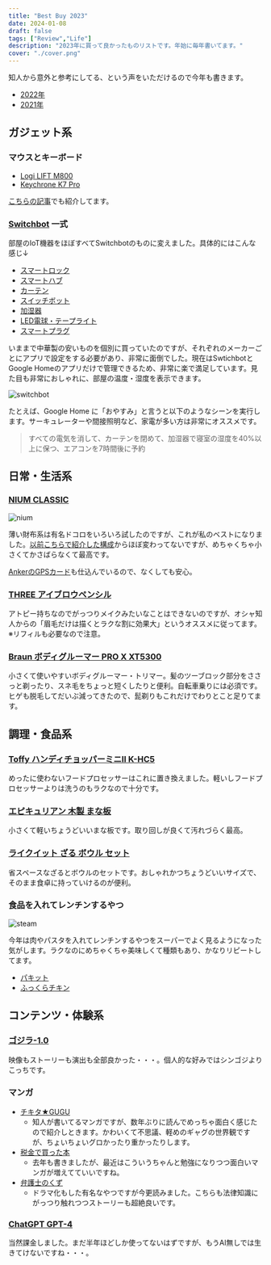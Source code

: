 ```yaml
---
title: "Best Buy 2023"
date: 2024-01-08
draft: false
tags: ["Review","Life"]
description: "2023年に買って良かったものリストです。年始に毎年書いてます。"
cover: "./cover.png"
---
```


知人から意外と参考にしてる、という声をいただけるので今年も書きます。

* [2022年](/blog/2022-best-buy)
* [2021年](/blog/2021-best-buy)


## ガジェット系

### マウスとキーボード

* [Logi LIFT M800](https://amzn.to/48AYLOy)
* [Keychrone K7 Pro](https://www.keychron.com/products/keychron-k7-pro-qmk-via-wireless-custom-mechanical-keyboard)

[こちらの記事](https://hira.page/blog/kvm-display#おまけ-その他使用しているデバイスまとめ)でも紹介してます。


### [Switchbot](https://amzn.to/3S74OF8) 一式

部屋のIoT機器をほぼすべてSwitchbotのものに変えました。具体的にはこんな感じ↓

* [スマートロック](https://amzn.to/3tIAKX2)
* [スマートハブ](https://amzn.to/3TQYLG7)
* [カーテン](https://amzn.to/3vtSohO)
* [スイッチボット](https://amzn.to/3TQYLG7)
* [加湿器](https://amzn.to/3TNoGhT)
* [LED電球・テープライト](https://amzn.to/41R9Xob)
* [スマートプラグ](https://amzn.to/47n03eR)

いままで中華製の安いものを個別に買っていたのですが、それぞれのメーカーごとにアプリで設定をする必要があり、非常に面倒でした。現在はSwtichbotとGoogle Homeのアプリだけで管理できるため、非常に楽で満足しています。見た目も非常におしゃれに、部屋の温度・湿度を表示できます。

![switchbot](./switchbot.png)

たとえば、Google Home に「おやすみ」と言うと以下のようなシーンを実行します。サーキュレーターや間接照明など、家電が多い方は非常にオススメです。

>すべての電気を消して、カーテンを閉めて、加湿器で寝室の湿度を40%以上に保つ、エアコンを7時間後に予約



## 日常・生活系

### [NIUM CLASSIC](https://amzn.to/3vygeJ0)

![nium](./nium.jpg)

薄い財布系は有名ドコロをいろいろ試したのですが、これが私のベストになりました。[以前こちらで紹介した構成](/blog/201901_cashless)からほぼ変わってないですが、めちゃくちゃ小さくてかさばらなくて最高です。

[AnkerのGPSカード](https://amzn.to/3vygtno)も仕込んでいるので、なくしても安心。


### [THREE アイブロウペンシル](https://www.threecosmetics.com/onlineshop/g/gt4b052/)

アトピー持ちなのでがっつりメイクみたいなことはできないのですが、オシャ知人からの「眉毛だけは描くとラクな割に効果大」というオススメに従ってます。※リフィルも必要なので注意。

### [Braun ボディグルーマー PRO X XT5300](https://amzn.to/3RHDo7m)

<EmbedCard
    url="https://amzn.to/3RHDo7m"
    img="https://m.media-amazon.com/images/I/51C7Wk618ZL._AC_SX679_.jpg"
    title="Amazon | ブラウン (Braun) ボディグルーマー PRO X XT5300-b ボディ ボディシェーバー 自然な長さに整える/剃り上げる 進化した4Dブレード カッティングエリアの面積が2倍に 腕 指 脚 ワキ デリケートゾーン 顔 6つのアタッチメント ボディ トリマー 【Amazon.co.jp 限定】 | ブラウン(Braun) | メンズシェーバー 通販"
    site="amazon.co.jp" />

小さくて使いやすいボディグルーマー・トリマー。髪のツーブロック部分をささっと剃ったり、スネ毛をちょっと短くしたりと便利。自転車乗りには必須です。ヒゲも脱毛してだいぶ減ってきたので、髭剃りもこれだけでわりとこと足りてます。



## 調理・食品系

### [Toffy ハンディチョッパーミニⅡ K-HC5](https://amzn.to/3TPJwNq)

<EmbedCard
    url="https://amzn.to/3TPJwNq"
    img="https://m.media-amazon.com/images/I/61TvAoPxIAL._AC_SX679_.jpg"
    title="Amazon | 【Toffy/トフィー】 ハンディチョッパーⅡ K-HC6（アッシュホワイト） 新型 電源不要 手動 フードプロセッサー みじん切り チョッパー フードカッター ブレンダー おしゃれ かわいい カンタン K-HC6-AW | TOFFY | ハンドブレンダー 通販"
    site="amazon.co.jp" />


めったに使わないフードプロセッサーはこれに置き換えました。軽いしフードプロセッサーよりは洗うのもラクなので十分です。

### [エピキュリアン 木製 まな板](https://amzn.to/3Ohx063)

<EmbedCard
    url="https://amzn.to/3Ohx063"
    img="ttps://m.media-amazon.com/images/I/61xRsu+SNAL._AC_SX679_.jpg"
    title="Amazon.co.jp: エピキュリアン 木製 まな板 カッティングボード M ナチュラル 食洗機対応 日本正規品 アウトドア キャンプ 001-120901 : ホーム＆キッチン"
    site="amazon.co.jp" />

小さくて軽いちょうどいいまな板です。取り回しが良くて汚れづらく最高。



### [ライクイット ざる ボウル セット](https://amzn.to/3Sb3BNc)

<EmbedCard
    url="https://amzn.to/3Sb3BNc"
    img="https://m.media-amazon.com/images/I/51yPhGdj5IL._AC_SX679_.jpg"
    title="Amazon｜ライクイット (like-it) ざる ボウル プラスチック 電子レンジ対応 Colander&Bowl 米とぎにも使える ザルとボール グレー 6点セット 日本製 水切り 湯切り可能 耐熱ボウル｜ボール オンライン通販"
    site="amazon.co.jp" />

省スペースなざるとボウルのセットです。おしゃれかつちょうどいいサイズで、そのまま食卓に持っていけるのが便利。

### 食品を入れてレンチンするやつ

![steam](./steam.jpg)

今年は肉やパスタを入れてレンチンするやつをスーパーでよく見るようになった気がします。ラクなのにめちゃくちゃ美味しくて種類もあり、かなりリピートしてます。

* [パキット](https://amzn.to/3Sa3Jwc)
* [ふっくらチキン](https://amzn.to/3SaazSn)


## コンテンツ・体験系

### [ゴジラ-1.0](https://godzilla-movie2023.toho.co.jp/)
映像もストーリーも演出も全部良かった・・・。個人的な好みではシンゴジよりこっちです。

### マンガ
* [チキタ★GUGU](https://video.unext.jp/book/title/BSD0000483296/BID0000818431)
    * 知人が書いてるマンガですが、数年ぶりに読んでめっちゃ面白く感じたので紹介しときます。かわいくて不思議、軽めのギャグの世界観ですが、ちょいちょいグロかったり重かったりします。
* [税金で買った本](https://video.unext.jp/book/title/BSD0000499999/BID0000851179)
    * 去年も書きましたが、最近はこういうちゃんと勉強になりつつ面白いマンガが増えてていいですね。
* [弁護士のくず](https://video.unext.jp/book/title/BSD0000036374/BID0000058634)
    * ドラマ化もした有名なやつですが今更読みました。こちらも法律知識にがっつり触れつつストーリーも超絶良いです。

### [ChatGPT GPT-4](https://openai.com/gpt-4)
当然課金しました。まだ半年ほどしか使ってないはずですが、もうAI無しでは生きてけないですね・・・。
